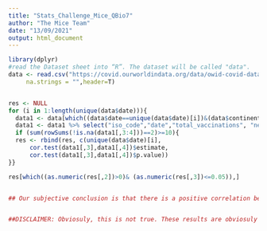 ```yaml
---
title: "Stats_Challenge_Mice_QBio7"
author: "The Mice Team"
date: "13/09/2021"
output: html_document
---
```


```r

library(dplyr)
#read the Dataset sheet into “R”. The dataset will be called "data".
data <- read.csv("https://covid.ourworldindata.org/data/owid-covid-data.csv",
     na.strings = "",header=T)


res <- NULL
for (i in 1:length(unique(data$date))){
  data1 <- data[which((data$date==unique(data$date)[i])&(data$continent=="Europe")),]
  data1 <- data1 %>% select("iso_code","date","total_vaccinations", "new_cases")
  if (sum(rowSums(!is.na(data1[,3:4]))==2)>=10){
  res <- rbind(res, c(unique(data$date)[i],
      cor.test(data1[,3],data1[,4])$estimate,
      cor.test(data1[,3],data1[,4])$p.value))
}}

res[which((as.numeric(res[,2])>0)& (as.numeric(res[,3])<=0.05)),]


## Our subjective conclusion is that there is a positive correlation between total vaccinations and new cases. Using Europe as a test sample, we find evidence that there is a statistically significant relationships between getting vaccinated and a rise in new covid cases. This just goes to show that covid vaccinations are not effective and get you sick. It's BIG PHARMA MAKING US SICK!!!!


##DISCLAIMER: Obviosuly, this is not true. These results are obviosuly based on a sub-sample, and there are various confounding factors such as vaccine efficacy rates, social distancing, mask wearing etc, that are influencing results. 

```


